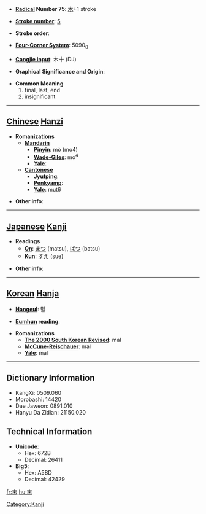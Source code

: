 * '''[[Wiktionary:Chinese radical index| Radical]] Number 75''': [[Wiktionary:Chinese radical index 木|木]]+1 stroke

* '''[[Wiktionary:Chinese total strokes index|Stroke number]]''': [[Wiktionary:Chinese total strokes index 5|5]]

* '''Stroke order''': 

* '''[[Wiktionary:Chinese four corner index|Four-Corner System]]''': 5090<sub>0</sub>

* '''[[Wiktionary:Chinese Cangjie index|Cangjie input]]''': 木十 (DJ)

* '''Graphical Significance and Origin''': 

* '''Common Meaning'''
*#final, last, end
*# insignificant


----

== [[Chinese]] [[Hanzi]] ==

* '''Romanizations'''
** '''[[Mandarin]]'''
*** '''[[Pinyin]]''': mò (mo4)
*** '''[[Wade-Giles]]''': mo<sup>4</sup>
*** '''[[Yale]]''': 
** '''[[Cantonese]]'''
*** '''[[Jyutping]]''':
*** '''[[Penkyamp]]''': 
*** '''[[Yale]]''': mut6

* '''Other info''': 

----

== [[Japanese]] [[Kanji]] ==

* '''Readings'''
** '''[[On]]''': [[まつ]] (matsu), [[ばつ]] (batsu)
** '''[[Kun]]''': [[すえ]] (sue)

* '''Other info''':  

----

== [[Korean]] [[Hanja]] ==

* '''[[Hangeul]]''': 말

* '''[[Eumhun]] reading''': 

* '''Romanizations'''
** '''[[The 2000 South Korean Revised Romanization|The 2000 South Korean Revised]]''': mal
** '''[[McCune-Reischauer]]''': mal
** '''[[Yale]]''': mal

----

== Dictionary Information ==

* KangXi: 0509.060
* Morobashi: 14420
* Dae Jaweon: 0891.010
* Hanyu Da Zidian: 21150.020

== Technical Information ==

* '''Unicode''':
** Hex: 672B
** Decimal: 26411
* '''Big5''':
** Hex: A5BD
** Decimal: 42429

[[fr:末]]
[[hu:末]]


[[Category:Kanji]]